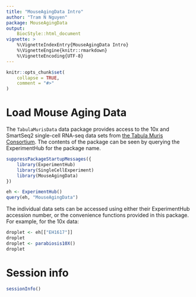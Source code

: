 ```yaml
---
title: "MouseAgingData Intro"
author: "Tram N Nguyen"
package: MouseAgingData
output: 
    BiocStyle::html_document
vignette: >
    %\VignetteIndexEntry{MouseAgingData Intro}
    %\VignetteEngine{knitr::rmarkdown}
    %\VignetteEncoding{UTF-8}
---
```


```r
knitr::opts_chunk$set(
    collapse = TRUE,
    comment = "#>"
)
```

# Load Mouse Aging Data

The `TabulaMurisData` data package provides access to the 10x and SmartSeq2
single-cell RNA-seq data sets from 
[the Tabula Muris Consortium](http://tabula-muris.ds.czbiohub.org/). 
The contents of the package can be seen by querying the ExperimentHub for the
package name.

```r
suppressPackageStartupMessages({
    library(ExperimentHub)
    library(SingleCellExperiment)
    library(MouseAgingData)
})

eh <- ExperimentHub()
query(eh, "MouseAgingData")
```

The individual data sets can be accessed using either their ExperimentHub
accession number, or the convenience functions provided in this package. For
example, for the 10x data:

```r
droplet <- eh[["EH1617"]]
droplet
droplet <- parabiosis10X()
droplet
```


# Session info

```r
sessionInfo()
```

